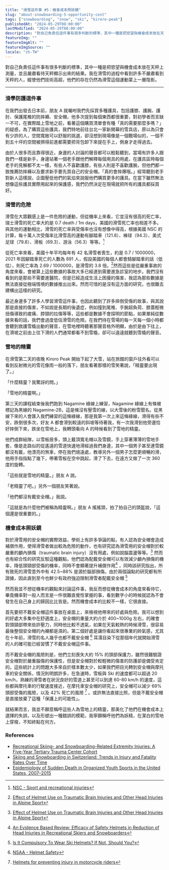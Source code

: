 ```yaml
---
title: "滑雪這件事 #5：機會成本照妖鏡"
slug: "about-snowboarding-5-opportunity-cost"
tags: ["snowboarding", "snow", "ski", "kiroro-peak"]
publishedAt: "2024-05-29T08:00:00"
lastModified: "2024-05-29T08:00:00"
description: "對自己負責任這件事有很多判斷的標準，其中一種是把慾望與機會成本放在天秤上測量，並且嚴肅看待天秤顯示出來的結果。我在滑雪的過程中看到許多不嚴肅看到天秤的人，縱使他們技術高超，他們的存在仍然為滑雪這個運動蒙上一層陰影。"
featureImg: ""
featureImgAlt: ""
featureImgSource: ""
locale: "zh-TW"
---
```


對自己負責任這件事有很多判斷的標準，其中一種是把慾望與機會成本放在天秤上測量，並且嚴肅看待天秤顯示出來的結果。我在滑雪的過程中看到許多不嚴肅看到天秤的人，縱使他們技術高超，他們的存在仍然為滑雪這個運動蒙上一層陰影。

---

### 滑學防護這件事

在我們出發去日本前，朋友 A 就囑咐我們先採買多種護具，包括護膝、護腕、護肘、保護尾椎的防摔褲、安全帽，他多次提到每個東西都很重要，對初學者而言缺一不可，在實際踏上雪地之前，看著這個購買清單會有種「真的需要那麼多嗎？」的疑惑，為了購買這些護具，我們特地前往台北一家新開幕的雪具店，原以為只會有少許的人，空間寬敞可以舒服的挑選，卻沒想到現場像是一個戰場似的，一個不到五十坪的空間被擠得前進都需要把背包卸下來提在手上，側身才走得過去。

由於人很多而且靠得很近，身邊的人討論的聲音都可以輕鬆聽到，當場有許多人跟我們一樣是新手，身邊站著一個老手跟他們解釋每個用具的用處，在護具區時每個老手的見解都不太一樣，有些人不喜歡護膝，有些人則是不喜歡護腕，但他們都一致推薦防摔褲以及要求新手要先買自己的安全帽。「真的會摔爆哦。」經常聽到老手對新人這樣說，企圖壓低他們的氣焰來說服他們購買更多的護具。在當下雖然無法想像這些護具實際用起來的保護感，我們仍然決定在現場就把所有的護具都採買好。

### 滑雪的危險

滑雪在大眾觀感上是一件危險的運動，但從機率上來看，它並沒有很高的死亡率，瑞士滑雪的死亡率大約是 0.7 death / 1m days，美國的滑雪死亡率也相差不多。與其他的運動相比，滑雪的死亡率與受傷率也沒有想像中得高，根據美國 NSC 的計算，每十萬人次受傷率比滑雪高的運動有腳踏車（121.8）、棒球（94.3）、美式足球（79.8）、滑板（69.3）、游泳（56.3）等等。[^1] 

從死亡率來看，美國十年平均每年有 42 名滑雪者喪生，約是 0.7 / 1000000，2021 年因腳踏車死亡的人數為 891 人，假設美國的每個人都會騎腳踏車的話（低估），則死亡率為 2.69 / 1000000，是滑雪的 3.8 倍。[^2]然而這些是從嚴重事故的角度來看，會被算上這些數據的事故大多已經達到需要進急診室的地步。我們沒有看到的是那些不需要進醫院，但是已經造成生活上困擾的傷害，我認為那些數據是無法直接從極端情境的數據推出出來。然而可惜的是沒有這方面的研究，也很難去建構出這樣的研究。

最近身邊多了許多人學習滑雪這件事，也因此聽到了許多摔倒受傷的故事，與其說那是直接的傷害，不如說是長期的後遺症，例如撞到尾椎、手腕超負荷、膝蓋輕微扭傷導致的痠痛、脖頸的拉傷等等，這些都是數據不會探明的節點，如果單純從數據來看的話，我們會過度低估滑雪的危險。在我們待在雪場的每一天每一個小時都會聽到救護雪橇出動的聲音，在雪地裡時聽著那聲音格外明顯，由於是由下往上，在滑坡之前由上往下滑的人們通常都看不到雪橇，卻可以遠遠就聽到雪橇的聲音。

### 雪地的精靈

在滑雪第二天的夜晚 Kiroro Peak 開始下起了大雪，站在旅館的窗戶往外看可以看到反射微光的雪花像雨一般的落下，朋友看著那樣的雪笑著說，「精靈要出現了。」

「什麼精靈？我驚訝的問。」

「雪地的精靈啊。」

第三天的課程結束後我們跑到 Nagamine 綠線上練習，Nagamine 綠線上有條被標記為黑線的 Nagamine-2B，這是條沒有壓雪的線，以大雪後的粉雪聞名。從黑線下來的人會匯入我們練習的這條綠線，那是我第一次上來這條綠線，滑得有些不安，跌倒很多次，好友 A 都會滑到較遠的斜坡等待著我，有一次我滑到他旁邊恰好摔倒下來，跌坐在雪地上，我轉頭看向 A 的時候看到了雪地的精靈。

他們成群結隊，以雪板居多，頭上戴頂寬毛帽以及雪鏡，手上穿著薄薄的雪地手套，像是走路似的從遙遠的雪道快速地滑經過我們身邊，其中一個男子甚至連雪鏡都沒有戴，他漂亮的煞車，停在我們燒遠處，教導另外一個男子怎麼更順暢的滑，他用手指指點了幾下，帶著雪板在空中跳起，滑了下去，在遠方又做了一次 360 度的旋轉。

「這些就是雪地的精靈。」朋友 A 說。

「老精靈了吧。」另外一個朋友笑著說。

「他們都沒有戴安全帽。」我說。

「這就是為什麼他們被稱為精靈啊。」朋友 A 搖搖頭，拍了拍自己的頭盔說，「這個還是很重要的。」

### 機會成本照妖鏡

對於滑雪用的安全帽的實際效益，學術上有許多爭論的點，有人認為安全帽會造成補償作用，使得滑雪者做出較為危險的動作，也有研究認為滑雪用的安全帽對於較嚴重的顱內損傷（traumatic brain injury）沒有用處，例如說腦震盪等等。[^2] 然而也有綜合性的研究反駁這種觀點，他們認為配戴安全帽可以有效減少顱內損傷的機率，降低頭頸部受傷的機率，同時不會顯著提升補償作用[^3] ，同時該研究指出，所有致死的滑雪意外中有 42.5~88% 是源於腦部損傷。由於兩個論點的研究都有所證據，因此直到至今也鮮少有政府強迫限制滑雪者配戴安全帽 [^4]

然而我並不想從機率的觀點來討論這件事，我反而想從機會成本的角度來看待它，畢竟機率對一般人而言是一件很難直覺性掌握的事，看到數字小的時候就認為不會發生在自己身上的歸因比比皆是。然而機會成本的比較不一樣，它很直接。

首先要把不戴安全帽這件事放在桌面上，來檢視他帶來的好處與危險。我可以想到的好處大多集中在舒適度上，安全帽的重量大約介於 400~1000g 左右，的確會對頭頸部帶來些許壓力，同時他比較不透氣，如果在天氣較熱的時候滑雪，很容易最後整個安全帽的內襯都是濕的。第二個好處是讓你看起來很專業的帥氣感，尤其在十年前，滑雪的名人幾乎也都不戴安全帽 [^5] 耳濡目染下從那個年代就開始滑雪的人的確可能已經習慣了不戴安全帽這件事。

而不戴安全帽的風險則是，他們立刻喪失大約 15% 的頭部保護力，雖然很難驗證安全帽對於嚴重腦傷的保護性，但是安全帽對於較輕微的傷害的防護卻是備受肯定的。這些統計上的問題大多來自於樣本數太少，如果我們把目光轉到安全帽與摩托車的安全關係，情況則明朗許多，在急速時，雪板與 Ski 的速度都可以超過 20 km/h，熟練的滑雪者在狀況良好的雪道上甚至可以到達 60-80 km/h 的速度，這些都與摩托車的行駛速度接近，在摩托車安全帽的研究上，安全帽可以減少 69% 頭部受傷的風險，以及 42% 死亡的風險 [^6] 。或許無法直接比照，但是不戴安全帽是直接放棄了這種「保護上的可能性」。

就結果而言，我並不願意稱呼這些人為雪地上的精靈，那美化了他們在機會成本上選擇的失誤，以及形塑出一種錯誤的模範，我寧願稱呼他們為妖精，在潔白的雪地上穿梭，不知終點在何方。

### References

- [Recreational Skiing- and Snowboarding-Related Extremity Injuries: A Five-Year Tertiary Trauma Center Cohort](https://www.ncbi.nlm.nih.gov/pmc/articles/PMC10464917/)
- [Skiing and Snowboarding in Switzerland: Trends in Injury and Fatality Rates Over Time](https://www.researchgate.net/publication/316113596_Skiing_and_Snowboarding_in_Switzerland_Trends_in_Injury_and_Fatality_Rates_Over_Time)
- [Epidemiology of Sudden Death in Organized Youth Sports in the United States, 2007–2015](https://www.ncbi.nlm.nih.gov/pmc/articles/PMC6522087/)


[^1]: [NSC - Sport and recreational injuries](https://injuryfacts.nsc.org/home-and-community/safety-topics/sports-and-recreational-injuries/)
[^2]: [Effect of Helmet Use on Traumatic Brain Injuries and Other Head Injuries in Alpine Sport](https://journals.sagepub.com/doi/full/10.1016/j.wem.2017.11.007)
[^3]: [An Evidence Based Review: Efficacy of Safety Helmets in Reduction of Head Injuries in Recreational Skiers and Snowboarders](https://www.ncbi.nlm.nih.gov/pmc/articles/PMC3989528/)
[^4]: [Is It Compulsory To Wear Ski Helmets? If Not, Should You?](https://kenver.com/blogs/news/compulsory-ski-helmets)
[^5]: [NSAA - Helmet Safety](https://www.nsaa.org/NSAA/Safety/Helmet%20Safety/NSAA/Safety/helmets.aspx?hkey=1e6c9416-77ce-4e62-97ee-8364565e9bfe)
[^6]: [Helmets for preventing injury in motorcycle riders](https://www.cochranelibrary.com/cdsr/doi/10.1002/14651858.CD004333.pub3/abstract)
